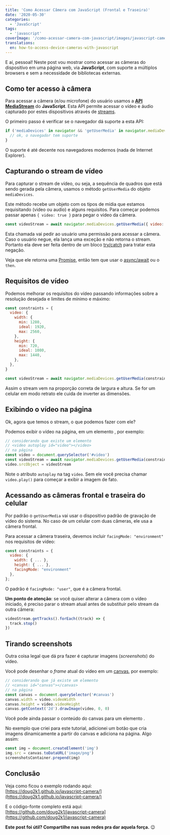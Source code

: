 ```yaml
---
title: 'Como Acessar Câmera com JavaScript (Frontal e Traseira)'
date: '2020-05-30'
categories:
  - 'JavaScript'
tags:
  - 'javascript'
coverImage: '/como-acessar-camera-com-javascript/images/javascript-camera.jpg'
translations:
  en: how-to-access-device-cameras-with-javascript
---
```


E aí, pessoal! Neste post vou mostrar como acessar as câmeras do dispositivo em uma página web, via **JavaScript**, com suporte a múltiplos browsers e sem a necessidade de bibliotecas externas.

<PostImage
  src="/como-acessar-camera-com-javascript/images/javascript-camera.jpg"
  width="940"
  height="788"
  alt=""
/>

## Como ter acesso à câmera

Para acessar a câmera (e/ou microfone) do usuário usamos a [**API MediaStream**](https://developer.mozilla.org/en-US/docs/Web/API/Media_Streams_API) do **JavaScript**. Esta API permite acessar o vídeo e áudio capturado por estes dispositivos através de [streams](https://developer.mozilla.org/en-US/docs/Web/API/MediaStream).

O primeiro passo é verificar se o navegador dá suporte a esta API:

```javascript
if ('mediaDevices' in navigator && 'getUserMedia' in navigator.mediaDevices) {
  // ok, o navegador tem suporte
}
```

O suporte é até decente nos navegadores modernos (nada de Internet Explorer).

## Capturando o stream de vídeo

Para capturar o stream de vídeo, ou seja, a sequência de quadros que está sendo gerada pela câmera, usamos o método `getUserMedia` do objeto `mediaDevices`.

Este método recebe um objeto com os tipos de mídia que estamos requisitando (video ou audio) e alguns requisitos. Para começar podemos passar apenas `{ video: true }` para pegar o vídeo da câmera.

```javascript
const videoStream = await navigator.mediaDevices.getUserMedia({ video: true })
```

Esta chamada vai pedir ao usuário uma permissão para acessar a câmera. Caso o usuário negue, ela lança uma exceção e não retorna o stream. Portanto ela deve ser feita dentro de um bloco [try/catch](https://developer.mozilla.org/pt-BR/docs/Web/JavaScript/Reference/Statements/try...catch) para tratar esta negação.

<PostImage
  src="/como-acessar-camera-com-javascript/images/camera-permission.png"
  width="716"
  height="362"
  alt="Popup de permissão para acessar a câmera"
/>

Veja que ele retorna uma [Promise](https://developer.mozilla.org/pt-BR/docs/Web/JavaScript/Reference/Global_Objects/Promise), então tem que usar o [async/await](https://developer.mozilla.org/pt-BR/docs/Web/JavaScript/Reference/Statements/funcoes_assincronas) ou o `then`.

## Requisitos de vídeo

Podemos melhorar os requisitos do vídeo passando informações sobre a resolução desejada e limites de mínimo e máximo:

```javascript
const constraints = {
  video: {
    width: {
      min: 1280,
      ideal: 1920,
      max: 2560,
    },
    height: {
      min: 720,
      ideal: 1080,
      max: 1440,
    },
  },
}

const videoStream = await navigator.mediaDevices.getUserMedia(constraints)
```

Assim o stream vem na proporção correta de largura e altura. Se for um celular em modo retrato ele cuida de inverter as dimensões.

## Exibindo o vídeo na página

Ok, agora que temos o stream, o que podemos fazer com ele?

Podemos exibir o vídeo na página, em um elemento , por exemplo:

```javascript
// considerando que existe um elemento
// <video autoplay id="video"></video>
// na página
const video = document.querySelector('#video')
const videoStream = await navigator.mediaDevices.getUserMedia(constraints)
video.srcObject = videoStream
```

Note o atributo `autoplay` na tag `video`. Sem ele você precisa chamar `video.play()` para começar a exibir a imagem de fato.

## Acessando as câmeras frontal e traseira do celular

Por padrão o `getUserMedia` vai usar o dispositivo padrão de gravação de vídeo do sistema. No caso de um celular com duas câmeras, ele usa a câmera frontal.

Para acessar a câmera traseira, devemos incluir `facingMode: "environment"` nos requisitos de vídeo:

```javascript
const constraints = {
  video: {
    width: { ... },
    height: { ... },
    facingMode: "environment"
  },
};
```

O padrão é `facingMode: "user"`, que é a câmera frontal.

**Um ponto de atenção**: se você quiser alterar a câmera com o vídeo iniciado, é preciso parar o stream atual antes de substituir pelo stream da outra câmera:

```javascript
videoStream.getTracks().forEach((track) => {
  track.stop()
})
```

## Tirando screenshots

Outra coisa legal que dá pra fazer é capturar imagens (_screenshots_) do vídeo.

Você pode desenhar o _frame_ atual do vídeo em um [canvas](https://developer.mozilla.org/pt-BR/docs/Web/HTML/Canvas), por exemplo:

```javascript
// considerando que já existe um elemento
// <canvas id="canvas"></canvas>
// na página
const canvas = document.querySelector('#canvas')
canvas.width = video.videoWidth
canvas.height = video.videoHeight
canvas.getContext('2d').drawImage(video, 0, 0)
```

Você pode ainda passar o conteúdo do canvas para um elemento .

No exemplo que criei para este tutorial, adicionei um botão que cria imagens dinamicamente a partir do canvas e adiciona na página. Algo assim:

```javascript
const img = document.createElement('img')
img.src = canvas.toDataURL('image/png')
screenshotsContainer.prepend(img)
```

## Conclusão

Veja como ficou o exemplo rodando aqui: [https://doug2k1.github.io/javascript-camera/](https://doug2k1.github.io/javascript-camera/)

E o código-fonte completo está aqui: [https://github.com/doug2k1/javascript-camera](https://github.com/doug2k1/javascript-camera)

**Este post foi útil? Compartilhe nas suas redes pra dar aquela força.** 😉
